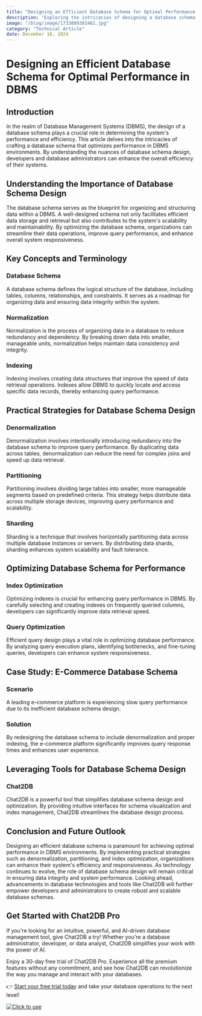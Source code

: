 ```yaml
---
title: "Designing an Efficient Database Schema for Optimal Performance in DBMS"
description: "Exploring the intricacies of designing a database schema for optimal performance in Database Management Systems (DBMS)."
image: "/blog/image/1733809381461.jpg"
category: "Technical Article"
date: December 10, 2024
---
```


# Designing an Efficient Database Schema for Optimal Performance in DBMS

## Introduction

In the realm of Database Management Systems (DBMS), the design of a database schema plays a crucial role in determining the system's performance and efficiency. This article delves into the intricacies of crafting a database schema that optimizes performance in DBMS environments. By understanding the nuances of database schema design, developers and database administrators can enhance the overall efficiency of their systems.

## Understanding the Importance of Database Schema Design

The database schema serves as the blueprint for organizing and structuring data within a DBMS. A well-designed schema not only facilitates efficient data storage and retrieval but also contributes to the system's scalability and maintainability. By optimizing the database schema, organizations can streamline their data operations, improve query performance, and enhance overall system responsiveness.

## Key Concepts and Terminology

### Database Schema

A database schema defines the logical structure of the database, including tables, columns, relationships, and constraints. It serves as a roadmap for organizing data and ensuring data integrity within the system.

### Normalization

Normalization is the process of organizing data in a database to reduce redundancy and dependency. By breaking down data into smaller, manageable units, normalization helps maintain data consistency and integrity.

### Indexing

Indexing involves creating data structures that improve the speed of data retrieval operations. Indexes allow DBMS to quickly locate and access specific data records, thereby enhancing query performance.

## Practical Strategies for Database Schema Design

### Denormalization

Denormalization involves intentionally introducing redundancy into the database schema to improve query performance. By duplicating data across tables, denormalization can reduce the need for complex joins and speed up data retrieval.

### Partitioning

Partitioning involves dividing large tables into smaller, more manageable segments based on predefined criteria. This strategy helps distribute data across multiple storage devices, improving query performance and scalability.

### Sharding

Sharding is a technique that involves horizontally partitioning data across multiple database instances or servers. By distributing data shards, sharding enhances system scalability and fault tolerance.

## Optimizing Database Schema for Performance

### Index Optimization

Optimizing indexes is crucial for enhancing query performance in DBMS. By carefully selecting and creating indexes on frequently queried columns, developers can significantly improve data retrieval speed.

### Query Optimization

Efficient query design plays a vital role in optimizing database performance. By analyzing query execution plans, identifying bottlenecks, and fine-tuning queries, developers can enhance system responsiveness.

## Case Study: E-Commerce Database Schema

### Scenario

A leading e-commerce platform is experiencing slow query performance due to its inefficient database schema design.

### Solution

By redesigning the database schema to include denormalization and proper indexing, the e-commerce platform significantly improves query response times and enhances user experience.

## Leveraging Tools for Database Schema Design

### Chat2DB

Chat2DB is a powerful tool that simplifies database schema design and optimization. By providing intuitive interfaces for schema visualization and index management, Chat2DB streamlines the database design process.

## Conclusion and Future Outlook

Designing an efficient database schema is paramount for achieving optimal performance in DBMS environments. By implementing practical strategies such as denormalization, partitioning, and index optimization, organizations can enhance their system's efficiency and responsiveness. As technology continues to evolve, the role of database schema design will remain critical in ensuring data integrity and system performance. Looking ahead, advancements in database technologies and tools like Chat2DB will further empower developers and administrators to create robust and scalable database schemas.

## Get Started with Chat2DB Pro

If you're looking for an intuitive, powerful, and AI-driven database management tool, give Chat2DB a try! Whether you're a database administrator, developer, or data analyst, Chat2DB simplifies your work with the power of AI.

Enjoy a 30-day free trial of Chat2DB Pro. Experience all the premium features without any commitment, and see how Chat2DB can revolutionize the way you manage and interact with your databases.

👉 [Start your free trial today](https://chat2db.ai/pricing) and take your database operations to the next level!


[![Click to use](/image/blog/bg/chat2db.jpg)](https://chat2db.ai/)
